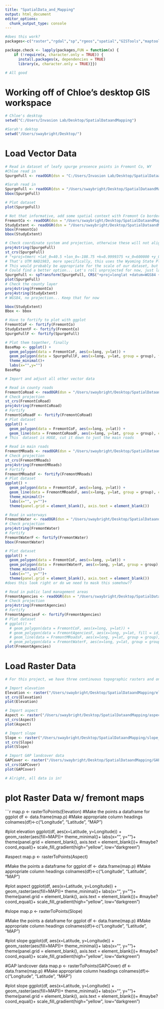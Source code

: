 ```yaml
---
title: "SpatialData_and_Mapping"
output: html_document
editor_options: 
  chunk_output_type: console
---
```


```R

#does this work?
packages<-c("raster","rgdal","sp","rgeos","spatial","GISTools","maptools","spatstat","randomForest","sf","stats","tidyverse","magrittr","lintr","viridis","cowplot","rmarkdown")

package.check <- lapply(packages,FUN = function(x) {
    if (!require(x, character.only = TRUE)) {
      install.packages(x, dependencies = TRUE)
      library(x, character.only = TRUE)}})

# All good
```

# Working off of Chloe's desktop GIS workspace
```r
# Chloe's desktop
setwd("C:/Users/Invasion Lab/Desktop/SpatialDataandMapping")

#Sarah's dektop
setwd("/Users/swaybright/Desktop/")

```

# Load Vector Data
```r

# Read in dataset of leafy spurge presence points in Fremont Co, WY
#Chloe read in
SpurgeFull <- readOGR(dsn = "C:/Users/Invasion Lab/Desktop/SpatialDataandMapping", layer = "SpurgeFull")

#Sarah read in 
SpurgeFull <- readOGR(dsn = "/Users/swaybright/Desktop/SpatialDataandMapping", layer = "SpurgeFull")
bbox(SpurgeFull)

# Plot dataset
plot(SpurgeFull)

# Not that informative, add some spatial context with Fremont Co border
FremontCo <- readOGR(dsn = "/Users/swaybright/Desktop/SpatialDataandMapping", layer = "FremontCo")
StudyExtent <- readOGR(dsn = "/Users/swaybright/Desktop/SpatialDataandMapping", layer = "FremontBuff1000m")
bbox(FremontCo)
bbox(StudyExtent)

# Check coordinate system and projection, otherwise these will not align
proj4string(SpurgeFull)
st_crs(SpurgeFull)
# "+proj=tmerc +lat_0=40.5 +lon_0=-108.75 +k=0.9999375 +x_0=600000 +y_0=0 +datum=NAD83 +units=us-ft +no_defs"
# That's UTM NAD1983, more specifically, this uses the Wyoming State Plane
# This would probably be appropriate for the scale of our dataset, but will result in a stretched out map
# Could find a better option... Let's roll unprojected for now, just lat long
SpurgeFull <- spTransform(SpurgeFull, CRS("+proj=longlat +datum=WGS84 +no_defs"))
plot(SpurgeFull)
# Check the county layer
proj4string(FremontCo)
proj4string(StudyExtent)
# WGS84, no projection... Keep that for now

bbox(StudyExtent)
Bbox <- bbox

# Have to fortify to plot with ggplot
FremontCoF <- fortify(FremontCo)
StudyExtentF <- fortify(FremontCo)
SpurgeFullF <- fortify(SpurgeFull)

# Plot them together, finally
BaseMap <- ggplot() +
  geom_polygon(data = FremontCoF, aes(x=long, y=lat)) +
  geom_polygon(data = SpurgeFullF, aes(x=long, y=lat, group = group), fill = "NA", color ="yellow")+
  theme_minimal()+
  labs(x="",y="")
BaseMap

# Import and adjust all other vector data

# Read in county roads
FremontCoRoad <- readOGR(dsn = "/Users/swaybright/Desktop/SpatialDataandMapping", layer = "FremontCoRoad")
# Check projection
st_crs(FremontCoRoad)
proj4string(FremontCoRoad)
# Fortify
FremontCoRoadF <- fortify(FremontCoRoad)
# Plot dataset
ggplot() +
  geom_polygon(data = FremontCoF, aes(x=long, y=lat)) +
  geom_line(data = FremontCoRoadF, aes(x=long, y=lat, group = group), color = "white" )
# This  dataset is HUGE, cut it down to just the main roads

# Read in main roads
FremontMRoads <- readOGR(dsn = "/Users/swaybright/Desktop/SpatialDataandMapping", layer = "FremontMainRoads")
# Check projection
st_crs(FremontMRoads)
proj4string(FremontMRoads)
# Fortify
FremontMRoadsF <- fortify(FremontMRoads)
# Plot dataset
ggplot() +
  geom_polygon(data = FremontCoF, aes(x=long, y=lat)) +
  geom_line(data = FremontMRoadsF, aes(x=long, y=lat, group = group), color = "white")+
  theme_minimal()+
  labs(x="", y="")+
  theme(panel.grid = element_blank(), axis.text = element_blank())

# Read in waterways
FremontWater <- readOGR(dsn = "/Users/swaybright/Desktop/SpatialDataandMapping", layer = "WaterwaysFremont")
# Check projection
proj4string(FremontWater)
# Fortify
FremontWaterF <- fortify(FremontWater)
bbox(FremontWater)

# Plot dataset
ggplot() +
  geom_polygon(data = FremontCoF, aes(x=long, y=lat)) +
  geom_polygon(data = FremontWaterF, aes(x=long, y=lat, group = group), fill = "blue", color = "blue" )+    geom_line(data = FremontMRoadsF, aes(x=long, y=lat, group = group), color = "white" ) +
  theme_minimal()+
  labs(x="", y="")+
  theme(panel.grid = element_blank(), axis.text = element_blank())
#does this look right or do we need to mask this somehow??

# Read in public land management areas
FremontAgencies <- readOGR(dsn = "/Users/swaybright/Desktop/SpatialDataandMapping", layer = "FremontAgencies")
# Check projection
proj4string(FremontAgencies)
# Fortify
FremontAgenciesF <- fortify(FremontAgencies)
# Plot dataset
# ggplot() +
  # geom_polygon(data = FremontCoF, aes(x=long, y=lat)) +
  # geom_polygon(data = FremontAgenciesF, aes(x=long, y=lat, fill = id, group = group), color = "black") +
  # geom_line(data = FremontMRoadsF, aes(x=long, y=lat, group = group), fill = "NA", color = "white" ) +
  # geom_polygon(data = FremontWaterF, aes(x=long, y=lat, group = group), fill = "NA", color = "blue" )
plot(FremontAgencies)

```

# Load Raster Data
```r
# For this project, we have three continuous topographic rasters and one thematic landcover raster

# Import elevation
Elevation <- raster("/Users/swaybright/Desktop/SpatialDataandMapping/elev_output.tif")
st_crs(Elevation)
plot(Elevation)

# Import aspect
Aspect <- raster("/Users/swaybright/Desktop/SpatialDataandMapping/aspect_output.tif")
st_crs(Aspect)
plot(Aspect)

# Import slope
Slope <- raster("/Users/swaybright/Desktop/SpatialDataandMapping/slope_output.tif")
st_crs(Slope)
plot(Slope)

# Import GAP landcover data
GAPCover <- raster("/Users/swaybright/Desktop/SpatialDataandMapping/GAP_output.tif")
st_crs(GAPCover)
plot(GAPCover)

# Alright, all data is in!
```

# plot Raster Data w/ fremont maps
```r
map.p <- rasterToPoints(Elevation)
#Make the points a dataframe for ggplot
df <- data.frame(map.p)
#Make appropriate column headings
colnames(df)<-c("Longitude", "Latitude", "MAP")

#plot elevation
  ggplot(df, aes(x=Latitude, y=Longitude)) +
  geom_raster(aes(fill=MAP))+
  theme_minimal()+
  labs(x="", y="")+
  theme(panel.grid = element_blank(), axis.text = element_blank())+
  #maybe?
  coord_equal()+
  scale_fill_gradient(high="yellow", low="darkgreen")

#aspect
map.p <- rasterToPoints(Aspect)

#Make the points a dataframe for ggplot
df <- data.frame(map.p)
#Make appropriate column headings
colnames(df)<-c("Longitude", "Latitude", "MAP")

#plot aspect
  ggplot(df, aes(x=Latitude, y=Longitude)) +
  geom_raster(aes(fill=MAP))+
  theme_minimal()+
  labs(x="", y="")+
  theme(panel.grid = element_blank(), axis.text = element_blank())+
  #maybe?
  coord_equal()+
  scale_fill_gradient(high="yellow", low="darkgreen")

  #slope
  map.p <- rasterToPoints(Slope)

#Make the points a dataframe for ggplot
df <- data.frame(map.p)
#Make appropriate column headings
colnames(df)<-c("Longitude", "Latitude", "MAP")

#plot slope
  ggplot(df, aes(x=Latitude, y=Longitude)) +
  geom_raster(aes(fill=MAP))+
  theme_minimal()+
  labs(x="", y="")+
  theme(panel.grid = element_blank(), axis.text = element_blank())+
  #maybe?
  coord_equal()+
  scale_fill_gradient(high="yellow", low="darkgreen")

#GAP landcover data
map.p <- rasterToPoints(GAPCover)
df <- data.frame(map.p)
#Make appropriate column headings
colnames(df)<-c("Longitude", "Latitude", "MAP")

#plot slope
  ggplot(df, aes(x=Latitude, y=Longitude)) +
  geom_raster(aes(fill=MAP))+
  theme_minimal()+
  labs(x="", y="")+
  theme(panel.grid = element_blank(), axis.text = element_blank())+
  #maybe?
  coord_equal()+
  scale_fill_gradient(high="yellow", low="darkgreen")
